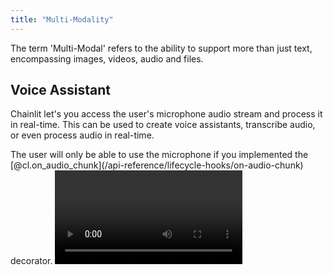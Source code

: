 ```yaml
---
title: "Multi-Modality"
---
```


The term 'Multi-Modal' refers to the ability to support more than just text, encompassing images, videos, audio and files.

## Voice Assistant

Chainlit let's you access the user's microphone audio stream and process it in real-time. This can be used to create voice assistants, transcribe audio, or even process audio in real-time.

<Note>
  The user will only be able to use the microphone if you implemented the
  [@cl.on_audio_chunk](/api-reference/lifecycle-hooks/on-audio-chunk) decorator.
</Note>

<Frame caption="Voice Assistant Example">
  <video
    controls
    loop
    src="https://github.com/Chainlit/cookbook/assets/13104895/52d5ecc0-4b63-4971-98d6-59a0d4b1199a"
  />
</Frame>

Check the [Audio Assistant](https://github.com/Chainlit/cookbook/tree/main/audio-assistant) cookbook example to see how to implement a voice assistant.

### Audio capture settings

You can configure audio capture the au through the Chainlit [config](/backend/config/features) file.

## Spontaneous File Uploads

Within the Chainlit application, users have the flexibility to attach any file to their messages. This can be achieved either by utilizing the drag and drop feature or by clicking on the `attach` button located in the chat bar.

<Frame caption="Attach files to a message">
  <img src="/images/multi-modal.gif" />
</Frame>

As a developer, you have the capability to access these attached files through the [cl.on_message](/api-reference/lifecycle-hooks/on-message) decorated function.

```py
import chainlit as cl


@cl.on_message
async def on_message(msg: cl.Message):
    if not msg.elements:
        await cl.Message(content="No file attached").send()
        return

    # Processing images exclusively
    images = [file for file in msg.elements if "image" in file.mime]

    # Read the first image
    with open(images[0].path, "r") as f:
        pass

    await cl.Message(content=f"Received {len(images)} image(s)").send()

```

### Image Processing with Transformers

Multi-modal capabilities are being added to Large Language Model (effectively making them Large Multi Modal Models). OpenAI's [vision API](https://platform.openai.com/docs/guides/vision) and the [LLaVa](https://github.com/Chainlit/cookbook/tree/main/llava) cookbook are good places to start for image processing with transformers.

### Disabling Spontaneous File Uploads

If you wish to disable this feature (which would prevent users from attaching files to their messages), you can do so by setting `features.spontaneous_file_upload.enabled=false` in your Chainlit [config](/backend/config/features) file.
